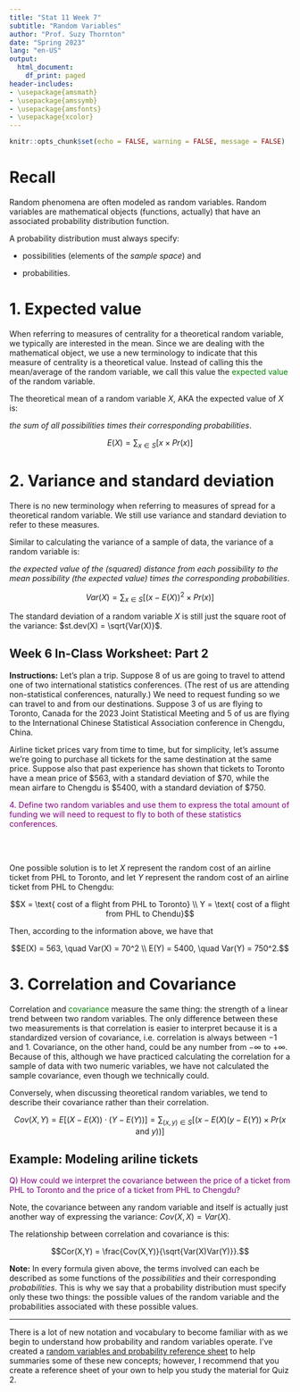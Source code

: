 ```yaml
---
title: "Stat 11 Week 7"
subtitle: "Random Variables" 
author: "Prof. Suzy Thornton"
date: "Spring 2023"
lang: "en-US"
output:
  html_document:
    df_print: paged
header-includes:
- \usepackage{amsmath}
- \usepackage{amssymb}
- \usepackage{amsfonts}
- \usepackage{xcolor}
---
```


```r
knitr::opts_chunk$set(echo = FALSE, warning = FALSE, message = FALSE)
```

# Recall 

Random phenomena are often modeled as random variables. Random variables are mathematical objects (functions, actually) that have an associated probability distribution function. 

A probability distribution must always specify:

* possibilities (elements of the *sample space*) and 

* probabilities. 

  
# 1. Expected value 

When referring to measures of centrality for a theoretical random variable, we typically are interested in the mean. Since we are dealing with the mathematical object, we use a new terminology to indicate that this measure of centrality is a theoretical value. Instead of calling this the mean/average of the random variable, we call this value the <span style="color:green">expected value</span> of the random variable. 

The theoretical mean of a random variable $X$, AKA the expected value of $X$ is: 

*the sum of all possibilities times their corresponding probabilities*. 
  
$$E(X) = \sum_{x\in S} \left[ x \times Pr(x) \right]$$   
  
# 2. Variance and standard deviation  

There is no new terminology when referring to measures of spread for a theoretical random variable. We still use variance and standard deviation to refer to these measures. 

Similar to calculating the variance of a sample of data, the variance of a random variable is:

*the expected value of the (squared) distance from each possibility to the mean possibility (the expected value) times the corresponding probabilities*.

$$Var(X) = \sum_{x \in S} \left[(x-E(X))^2\times Pr(x)\right]$$ 

The standard deviation of a random variable $X$ is still just the square root of the variance: $st.dev(X) = \sqrt{Var(X)}$. 


## Week 6 In-Class Worksheet: Part 2 

**Instructions:** Let's plan a trip. Suppose $8$ of us are going to travel to attend one of two international statistics conferences. (The rest of us are attending non-statistical conferences, naturally.) We need to request funding so we can travel to and from our destinations. Suppose $3$ of us are flying to Toronto, Canada for the 2023 Joint Statistical Meeting and $5$ of us are flying to the International Chinese Statistical Association conference in Chengdu, China.  

Airline ticket prices vary from time to time, but for simplicity, let's assume we're going to purchase all tickets for the same destination at the same price. Suppose also that past experience has shown that tickets to Toronto have a mean price of $\$563$, with a standard deviation of $\$70$, while the mean airfare to Chengdu is $\$5400$, with a standard deviation of $\$750$.

<span style="color:purple">4. Define two random variables and use them to express the total amount of funding we will need to request to fly to both of these statistics conferences.</span>

<br>
<br>

One possible solution is to let $X$ represent the random cost of an airline ticket from PHL to Toronto, and let $Y$ represent the random cost of an airline ticket from PHL to Chengdu: 

$$X = \text{ cost of a flight from PHL to Toronto} \\ Y = \text{ cost of a flight from PHL to Chendu}$$

Then, according to the information above, we have that 

$$E(X) = 563, \quad Var(X) = 70^2 \\ E(Y) = 5400, \quad Var(Y) = 750^2.$$



# 3. Correlation and Covariance 

Correlation and <span style="color:green">covariance</span> measure the same thing: the strength of a linear trend between two random variables. The only difference between these two measurements is that correlation is easier to interpret because it is a standardized version of covariance, i.e. correlation is always between $-1$ and $1$. Covariance, on the other hand, could be any number from $-\infty$ to $+\infty$. Because of this, although we have practiced calculating the correlation for a sample of data with two numeric variables, we have not calculated the sample covariance, even though we technically could.  

Conversely, when discussing theoretical random variables, we tend to describe their covariance rather than their correlation. 

$$Cov(X,Y) = E\left[(X-E(X))\cdot(Y-E(Y)) \right] = \sum_{(x,y) \in S} \left[(x-E(X)(y-E(Y))\times Pr(x \text{ and }y)) \right]$$

## Example: Modeling ariline tickets 

<span style="color:purple">Q) How could we interpret the covariance between the price of a ticket from PHL to Toronto and the price of a ticket from PHL to Chengdu?</span> 


Note, the covariance between any random variable and itself is actually just another way of expressing the variance: $Cov(X,X) = Var(X)$. 


The relationship between correlation and covariance is this:

$$Cor(X,Y) = \frac{Cov(X,Y)}{\sqrt{Var(X)Var(Y)}}.$$


**Note:** In every formula given above, the terms involved can each be described as some functions of the *possibilities* and their corresponding *probabilities*. This is why we say that a probability distribution must specify only these two things: the possible values of the random variable and the probabilities associated with these possible values.  


***

There is a lot of new notation and vocabulary to become familiar with as we begin to understand how probability and random variables operate. I've created a [random variables and probability reference sheet](https://profsuzy.github.io/Stat11/Cheat-sheet-2.html) to help summaries some of these new concepts; however, I recommend that you create a reference sheet of your own to help you study the material for Quiz 2. 